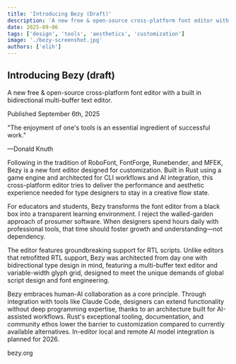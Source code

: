```yaml
---
title: 'Introducing Bezy (Draft)'
description: 'A new free & open-source cross-platform font editor with a built in bidirectional multi-buffer text editor.'
date: 2025-09-06
tags: ['design', 'tools', 'aesthetics', 'customization']
image: './bezy-screenshot.jpg'
authors: ['elih']
---
```


## Introducing Bezy (draft)

A new free & open-source cross-platform font editor with a built in bidirectional multi-buffer text editor.

Published September 6th, 2025

<div class="pl-6 my-8 [&>*]:text-muted-foreground">
<p>"The enjoyment of one's tools is an essential ingredient of successful work."</p>

<p>—Donald Knuth</p>
</div>

Following in the tradition of RoboFont, FontForge, Runebender, and MFEK, Bezy is a new font editor designed for customization. Built in Rust using a game engine and architected for CLI workflows and AI integration, this cross-platform editor tries to deliver the performance and aesthetic experience needed for type designers to stay in a creative flow state.

For educators and students, Bezy transforms the font editor from a black box into a transparent learning environment. I reject the walled-garden approach of prosumer software. When designers spend hours daily with professional tools, that time should foster growth and understanding—not dependency.

The editor features groundbreaking support for RTL scripts. Unlike editors that retrofitted RTL support, Bezy was architected from day one with bidirectional type design in mind, featuring a multi-buffer text editor and variable-width glyph grid, designed to meet the unique demands of global script design and font engineering.

Bezy embraces human-AI collaboration as a core principle. Through integration with tools like Claude Code, designers can extend functionality without deep programming expertise, thanks to an architecture built for AI-assisted workflows. Rust's exceptional tooling, documentation, and community ethos lower the barrier to customization compared to currently available alternatives. In-editor local and remote AI model integration is planned for 2026.

bezy.org
